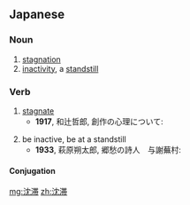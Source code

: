 ==Japanese==
{{ja-kanjitab|ちん|たい|yomi=on}}

===Noun===
{{ja-noun|ちんたい}}

# [[stagnation]]
# [[inactivity]], a [[standstill]]

===Verb===
{{ja-verb-suru|ちんたい}}

# [[stagnate]]
#* '''1917''', 和辻哲郎, 創作の心理について:
#*: {{ja-usex|従って彼らの表現欲は内生が'''沈滞'''し、平凡をきわめているに比べて、滑稽なほど不釣合に烈しい。|したがって かれら の ひょうげんよく は ないせい が '''ちんたい''' し、 へいぼん を きわめて いる に くらべて、 こっけい な ほど ふつりあい に はげしい。|As their desire for self-expression stagnated, their exaggeration of the commonplace reached comical extremes.}}
# be inactive, be at a standstill
#* '''1933''', 萩原朔太郎, 郷愁の詩人　与謝蕪村:
#*: {{ja-usex|その鮓は、時間の'''沈滞'''する底の方で、静かに、冷たく、永遠の瞑想に耽っているのである。|その すし は、 じかん の '''ちんたい''' する そこ の ほう で、 しずか に、 つめたく、 えいえん の めいそう に ふけって いる の で ある。|The sushi seemed put time into a standstill and one became lost in a quiet, cool, eternal meditation.}}

====Conjugation====
{{ja-suru|ちんたい}}

[[mg:沈滞]]
[[zh:沈滞]]